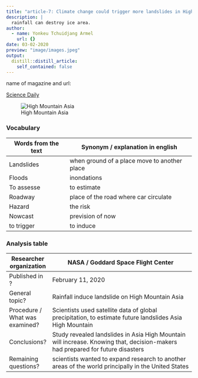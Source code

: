 ```yaml
---
title: "article-7: Climate change could trigger more landslides in High Mountain Asia"
description: |
  rainfall can destroy ice area.
author:
  - name: Yonkeu Tchuidjang Armel
    url: {}
date: 03-02-2020
preview: "image/images.jpeg"
output:
  distill::distill_article:
    self_contained: false
---
```


name of magazine and url:

[Science Daily](https://www.sciencedaily.com/releases/2020/02/200211121512.htm)

![High Mountain Asia](image/images.jpeg)


### Vocabulary

| Words from the text | Synonym / explanation in english             |
| ------------------- | -------------------------------------------- |
| Landslides          | when ground of a place move to another place |
| Floods              | inondations                                  |
| To assesse          | to estimate                                  |
| Roadway             | place of the road where car circulate        |
| Hazard              | the risk                                     |
| Nowcast             | prevision of now                             |
| to trigger          | to induce                                    |


### Analysis table


| Researcher organization        | NASA / Goddard Space Flight Center                                                                                              |
| ------------------------------ | ------------------------------------------------------------------------------------------------------------------------------- |
| Published in ?                 | February 11, 2020                                                                                                               |
| General topic?                 | Rainfall induce landslide on High Mountain Asia                                                                                 |
| Procedure / What was examined? | Scientists used satellite data of global precipitation, to estimate future landslides Asia High Mountain                        |
| Conclusions?                   | Study revealed landslides in Asia High Mountain will increase. Knowing that, decision-makers had prepared for future disasters  |
| Remaining questions?           | scientists wanted to expand research  to another areas of the world principally in the United States                            |

